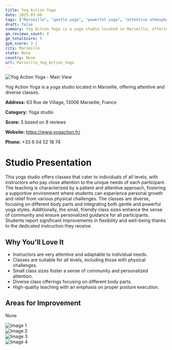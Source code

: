 ```yaml
---
title: Yog Action Yoga
date: 2025-03-08
tags: ["Marseille", "gentle yoga", "powerful yoga", "attentive atmosphere", "small group size", "Marseille"]  
draft: false
summary: Yog Action Yoga is a yoga studio located in Marseille, offering attentive and diverse classes.
gm_reviews_count: 8
gm_totalScore: 5
gym_score: 3.1
city: Marseille
state: None
country: None
url: Marseille_Yog_Action_Yoga
---
```


<div className="aspect-[16/9] relative my-8">
  <img 
    src="https://streetviewpixels-pa.googleapis.com/v1/thumbnail?panoid=lcRqZaypETYLk_Qlkf2WSg&cb_client=maps_sv.tactile.gps&w=203&h=100&yaw=350.74667&pitch=0&thumbfov=100"
    alt="Yog Action Yoga - Main View"
    className="object-cover absolute inset-0 w-full h-full rounded-lg"
  />
</div>

Yog Action Yoga is a yoga studio located in Marseille, offering attentive and diverse classes.

**Address:** 63 Rue de Village, 13006 Marseille, France

**Category:** Yoga studio

**Score:** 5 based on 8 reviews

**Website:** https://www.yogaction.fr/

**Phone:** +33 6 04 52 18 74

# Studio Presentation

This yoga studio offers classes that cater to individuals of all levels, with instructors who pay close attention to the unique needs of each participant. The teaching is characterized by a patient and attentive approach, fostering a supportive environment where students can experience personal growth and relief from various physical challenges. The classes are diverse, focusing on different body parts and integrating both gentle and powerful yoga styles. Additionally, the small, friendly class sizes enhance the sense of community and ensure personalized guidance for all participants. Students report significant improvements in flexibility and well-being thanks to the dedicated instruction they receive.

## Why You'll Love It

- Instructors are very attentive and adaptable to individual needs.
- Classes are suitable for all levels, including those with physical challenges.
- Small class sizes foster a sense of community and personalized attention.
- Diverse class offerings focusing on different body parts.
- High-quality teaching with an emphasis on proper posture execution.

## Areas for Improvement

None

<div className="grid grid-cols-1 xl:grid-cols-2 gap-4 my-8">
<div className="aspect-[4/3] relative"><img src="https://lh5.googleusercontent.com/p/AF1QipOqBkg8H_JvHwy1hYHCUrOEq3x8TotGBFWVY9fF=w1920-h1080-k-no" alt="Image 1" className="object-cover absolute inset-0 w-full h-full rounded-lg" /></div>
<div className="aspect-[4/3] relative"><img src="https://streetviewpixels-pa.googleapis.com/v1/thumbnail?panoid=lcRqZaypETYLk_Qlkf2WSg&cb_client=maps_sv.tactile.gps&w=203&h=100&yaw=350.74667&pitch=0&thumbfov=100" alt="Image 2" className="object-cover absolute inset-0 w-full h-full rounded-lg" /></div>
<div className="aspect-[4/3] relative"><img src="https://lh5.googleusercontent.com/p/AF1QipNVeRo143nVOPwMCRSkMRzknE7XcpaGAyjNU-8j=w1920-h1080-k-no" alt="Image 3" className="object-cover absolute inset-0 w-full h-full rounded-lg" /></div>
<div className="aspect-[4/3] relative"><img src="https://streetviewpixels-pa.googleapis.com/v1/thumbnail?panoid=lcRqZaypETYLk_Qlkf2WSg&cb_client=maps_sv.tactile.gps&w=203&h=100&yaw=350.74667&pitch=0&thumbfov=100" alt="Image 4" className="object-cover absolute inset-0 w-full h-full rounded-lg" /></div>
</div>